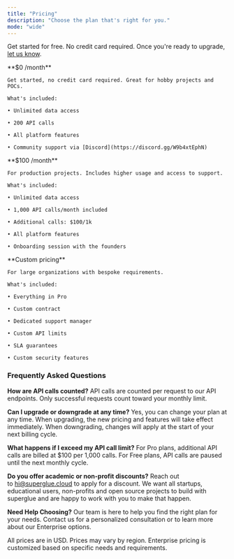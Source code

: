 ```yaml
---
title: "Pricing"
description: "Choose the plan that's right for you."
mode: "wide"
---
```


Get started for free. No credit card required. Once you're ready to upgrade, [let us know](https://cal.com/teamindex/upgrade).

<CardGroup cols={3}>
  <Card title="Free" icon="sparkles">
    **$0 /month**

    Get started, no credit card required. Great for hobby projects and POCs.

    What's included:

    • Unlimited data access

    • 200 API calls

    • All platform features

    • Community support via [Discord](https://discord.gg/W9b4xtEphN)
  </Card>

  <Card title="Pro" icon="rocket">
    **$100 /month**

    For production projects. Includes higher usage and access to support.

    What's included:

    • Unlimited data access

    • 1,000 API calls/month included

    • Additional calls: $100/1k

    • All platform features

    • Onboarding session with the founders
  </Card>

  <Card title="Enterprise" icon="building">
    **Custom pricing**

    For large organizations with bespoke requirements.

    What's included:

    • Everything in Pro

    • Custom contract

    • Dedicated support manager

    • Custom API limits

    • SLA guarantees

    • Custom security features
  </Card>
</CardGroup>

### **Frequently Asked Questions**

**How are API calls counted?**
API calls are counted per request to our API endpoints. Only successful requests count toward your monthly limit.&#x20;

**Can I upgrade or downgrade at any time?**
Yes, you can change your plan at any time. When upgrading, the new pricing and features will take effect immediately. When downgrading, changes will apply at the start of your next billing cycle.

**What happens if I exceed my API call limit?**
For Pro plans, additional API calls are billed at $100 per 1,000 calls. For Free plans, API calls are paused until the next monthly cycle.

**Do you offer academic or non-profit discounts?**
​Reach out to [hi@superglue.cloud](mailto:hi@superglue.cloud) to apply for a discount. We want all startups, educational users, non-profits and open source projects to build with superglue and are happy to work with you to make that happen.

**Need Help Choosing?**
Our team is here to help you find the right plan for your needs. Contact us for a personalized consultation or to learn more about our Enterprise options.

All prices are in USD. Prices may vary by region. Enterprise pricing is customized based on specific needs and requirements.